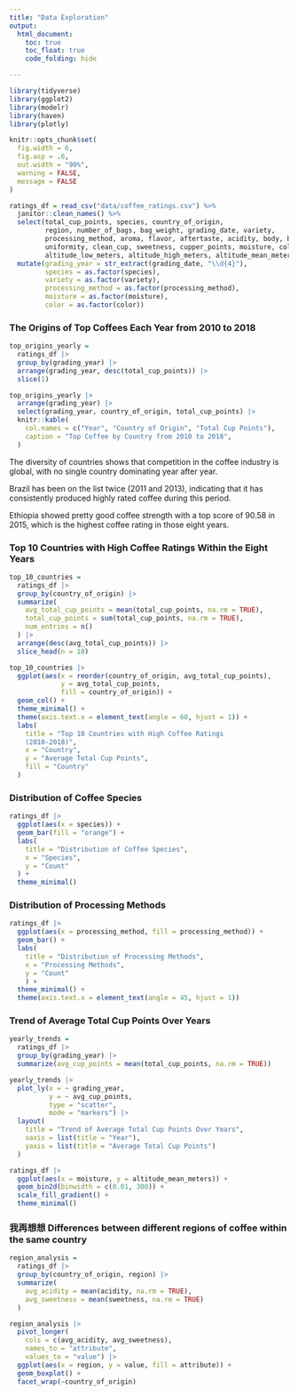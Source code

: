 ```yaml
---
title: "Data Exploration"
output: 
  html_document:
    toc: true
    toc_float: true
    code_folding: hide

---
```

```r
library(tidyverse)
library(ggplot2)
library(modelr)
library(haven)
library(plotly)

knitr::opts_chunk$set(
  fig.width = 6,
  fig.asp = .6,
  out.width = "90%",
  warning = FALSE,
  message = FALSE
)

ratings_df = read_csv("data/coffee_ratings.csv") %>% 
  janitor::clean_names() %>%
  select(total_cup_points, species, country_of_origin, 
         region, number_of_bags, bag_weight, grading_date, variety,
         processing_method, aroma, flavor, aftertaste, acidity, body, balance,
         uniformity, clean_cup, sweetness, cupper_points, moisture, color,
         altitude_low_meters, altitude_high_meters, altitude_mean_meters) %>%
  mutate(grading_year = str_extract(grading_date, "\\d{4}"),
         species = as.factor(species),
         variety = as.factor(variety),
         processing_method = as.factor(processing_method),
         moisture = as.factor(moisture),
         color = as.factor(color))


```

### The Origins of Top Coffees Each Year from 2010 to 2018

```r
top_origins_yearly = 
  ratings_df |> 
  group_by(grading_year) |> 
  arrange(grading_year, desc(total_cup_points)) |> 
  slice(1)

top_origins_yearly |> 
  arrange(grading_year) |> 
  select(grading_year, country_of_origin, total_cup_points) |> 
  knitr::kable(
    col.names = c("Year", "Country of Origin", "Total Cup Points"),
    caption = "Top Coffee by Country from 2010 to 2018",
  )
```

The diversity of countries shows that competition in the coffee industry is global, with no single country dominating year after year.

Brazil has been on the list twice (2011 and 2013), indicating that it has consistently produced highly rated coffee during this period.

Ethiopia showed pretty good coffee strength with a top score of 90.58 in 2015, which is the highest coffee rating in those eight years.


### Top 10 Countries with High Coffee Ratings Within the Eight Years

```r
top_10_countries = 
  ratings_df |> 
  group_by(country_of_origin) |> 
  summarize(
    avg_total_cup_points = mean(total_cup_points, na.rm = TRUE),
    total_cup_points = sum(total_cup_points, na.rm = TRUE),
    num_entries = n()
  ) |> 
  arrange(desc(avg_total_cup_points)) |> 
  slice_head(n = 10)

top_10_countries |> 
  ggplot(aes(x = reorder(country_of_origin, avg_total_cup_points),
             y = avg_total_cup_points,
             fill = country_of_origin)) +
  geom_col() +
  theme_minimal() +
  theme(axis.text.x = element_text(angle = 60, hjust = 1)) +
  labs(
    title = "Top 10 Countries with High Coffee Ratings 
    (2010-2018)",
    x = "Country",
    y = "Average Total Cup Points",
    fill = "Country"
  ) 
```


### Distribution of Coffee Species

```r
ratings_df |> 
  ggplot(aes(x = species)) +
  geom_bar(fill = "orange") +
  labs(
    title = "Distribution of Coffee Species",
    x = "Species",
    y = "Count"
  ) +
  theme_minimal()
```

### Distribution of Processing Methods

```r
ratings_df |> 
  ggplot(aes(x = processing_method, fill = processing_method)) +
  geom_bar() +
  labs(
    title = "Distribution of Processing Methods", 
    x = "Processing Methods",
    y = "Count"
    ) +
  theme_minimal() +
  theme(axis.text.x = element_text(angle = 45, hjust = 1))
```

### Trend of Average Total Cup Points Over Years

```r
yearly_trends = 
  ratings_df |> 
  group_by(grading_year) |> 
  summarize(avg_cup_points = mean(total_cup_points, na.rm = TRUE)) 

yearly_trends |> 
  plot_ly(x = ~ grading_year,
          y = ~ avg_cup_points,
          type = "scatter",
          mode = "markers") |> 
  layout(
    title = "Trend of Average Total Cup Points Over Years",
    xaxis = list(title = "Year"),
    yaxis = list(title = "Average Total Cup Points")
  )

```



```r
ratings_df |> 
  ggplot(aes(x = moisture, y = altitude_mean_meters)) +
  geom_bin2d(binwidth = c(0.01, 300)) +
  scale_fill_gradient() +
  theme_minimal()
```






### 我再想想 Differences between different regions of coffee within the same country

```r
region_analysis =
  ratings_df |> 
  group_by(country_of_origin, region) |> 
  summarize(
    avg_acidity = mean(acidity, na.rm = TRUE),
    avg_sweetness = mean(sweetness, na.rm = TRUE)
  ) 

region_analysis |> 
  pivot_longer(
    cols = c(avg_acidity, avg_sweetness), 
    names_to = "attribute", 
    values_to = "value") |> 
  ggplot(aes(x = region, y = value, fill = attribute)) +
  geom_boxplot() +
  facet_wrap(~country_of_origin)
```





